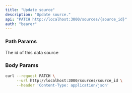 ```yaml
---
title: "Update source"
description: "Update source."
api: "PATCH http://localhost:3000/sources/{source_id}"
auth: "bearer"
---
```


### Path Params

<ParamField path="source_id" type="string" required>
  The id of this data source
</ParamField>

### Body Params

<ParamField body="nickname" type="string"></ParamField>

<ParamField body="sourceType" type="string" required></ParamField>

<ParamField body="host" type="string"></ParamField>

<ParamField body="port" type="string" required></ParamField>

<ParamField body="schema" type="string"></ParamField>

<ParamField body="database" type="string" required></ParamField>

<ParamField body="username" type="string" required></ParamField>

<ParamField body="password" type="string"></ParamField>

<RequestExample>

```bash Example Request
curl --request PATCH \
     --url http://localhost:3000/sources/source_id \
     --header 'Content-Type: application/json'
```

</RequestExample>
